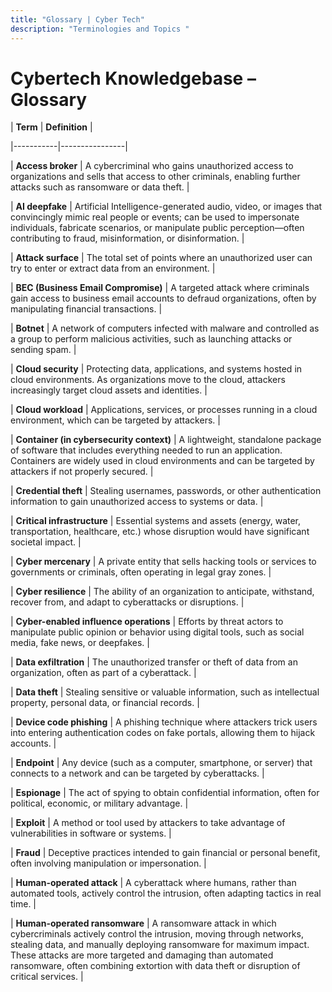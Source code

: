 ```yaml
---
title: "Glossary | Cyber Tech"
description: "Terminologies and Topics "
---
```


# Cybertech Knowledgebase – Glossary

| **Term** | **Definition** |

|-----------|----------------|

| **Access broker** | A cybercriminal who gains unauthorized access to organizations and sells that access to other criminals, enabling further attacks such as ransomware or data theft. |

| **AI deepfake** | Artificial Intelligence-generated audio, video, or images that convincingly mimic real people or events; can be used to impersonate individuals, fabricate scenarios, or manipulate public perception—often contributing to fraud, misinformation, or disinformation. |

| **Attack surface** | The total set of points where an unauthorized user can try to enter or extract data from an environment. |

| **BEC (Business Email Compromise)** | A targeted attack where criminals gain access to business email accounts to defraud organizations, often by manipulating financial transactions. |

| **Botnet** | A network of computers infected with malware and controlled as a group to perform malicious activities, such as launching attacks or sending spam. |

| **Cloud security** | Protecting data, applications, and systems hosted in cloud environments. As organizations move to the cloud, attackers increasingly target cloud assets and identities. |

| **Cloud workload** | Applications, services, or processes running in a cloud environment, which can be targeted by attackers. |

| **Container (in cybersecurity context)** | A lightweight, standalone package of software that includes everything needed to run an application. Containers are widely used in cloud environments and can be targeted by attackers if not properly secured. |

| **Credential theft** | Stealing usernames, passwords, or other authentication information to gain unauthorized access to systems or data. |

| **Critical infrastructure** | Essential systems and assets (energy, water, transportation, healthcare, etc.) whose disruption would have significant societal impact. |

| **Cyber mercenary** | A private entity that sells hacking tools or services to governments or criminals, often operating in legal gray zones. |

| **Cyber resilience** | The ability of an organization to anticipate, withstand, recover from, and adapt to cyberattacks or disruptions. |

| **Cyber-enabled influence operations** | Efforts by threat actors to manipulate public opinion or behavior using digital tools, such as social media, fake news, or deepfakes. |

| **Data exfiltration** | The unauthorized transfer or theft of data from an organization, often as part of a cyberattack. |

| **Data theft** | Stealing sensitive or valuable information, such as intellectual property, personal data, or financial records. |

| **Device code phishing** | A phishing technique where attackers trick users into entering authentication codes on fake portals, allowing them to hijack accounts. |

| **Endpoint** | Any device (such as a computer, smartphone, or server) that connects to a network and can be targeted by cyberattacks. |

| **Espionage** | The act of spying to obtain confidential information, often for political, economic, or military advantage. |

| **Exploit** | A method or tool used by attackers to take advantage of vulnerabilities in software or systems. |

| **Fraud** | Deceptive practices intended to gain financial or personal benefit, often involving manipulation or impersonation. |

| **Human-operated attack** | A cyberattack where humans, rather than automated tools, actively control the intrusion, often adapting tactics in real time. |

| **Human-operated ransomware** | A ransomware attack in which cybercriminals actively control the intrusion, moving through networks, stealing data, and manually deploying ransomware for maximum impact. These attacks are more targeted and damaging than automated ransomware, often combining extortion with data theft or disruption of critical services. |